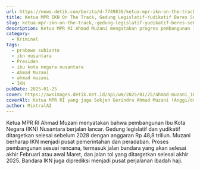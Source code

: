 ```yaml
---
url: https://news.detik.com/berita/d-7749836/ketua-mpr-ikn-on-the-track-gedung-legislatif-yudikatif-beres-sebelum-2028
title: Ketua MPR IKN On The Track, Gedung Legislatif-Yudikatif Beres Sebelum 2028
slug: ketua-mpr-ikn-on-the-track,-gedung-legislatif-yudikatif-beres-sebelum-2028
description: Ketua MPR RI Ahmad Muzani mengatakan progres pembangunan IKN Nusantara berjalan lancar. Menurutnya, gedung legislatif dan yudikatif ditarget beres sebelum 2028.
category:
  - Kriminal
tags:
  - prabowo subianto
  - ikn nusantara
  - Presiden
  - ibu kota negara nusantara
  - Ahmad Muzani
  - ahmad muzani
  - IKN
pubDate: 2025-01-25
cover: https://awsimages.detik.net.id/api/wm/2025/01/25/ahmad-muzani_169.jpeg?wid=54&w=650&v=1&t=jpeg
coverAlt: Ketua MPR RI yang juga Sekjen Gerindra Ahmad Muzani (Anggi/detikcom)
author: MixtralAI
---
```

Ketua MPR RI Ahmad Muzani menyatakan bahwa pembangunan Ibu Kota Negara (IKN) Nusantara berjalan lancar. Gedung legislatif dan yudikatif ditargetkan selesai sebelum 2028 dengan anggaran Rp 48,8 triliun. Muzani berharap IKN menjadi pusat pemerintahan dan peradaban. Proses pembangunan sesuai rencana, termasuk jalan bandara yang akan selesai akhir Februari atau awal Maret, dan jalan tol yang ditargetkan selesai akhir 2025. Bandara IKN juga diprediksi menjadi pusat perjalanan ibadah haji.
